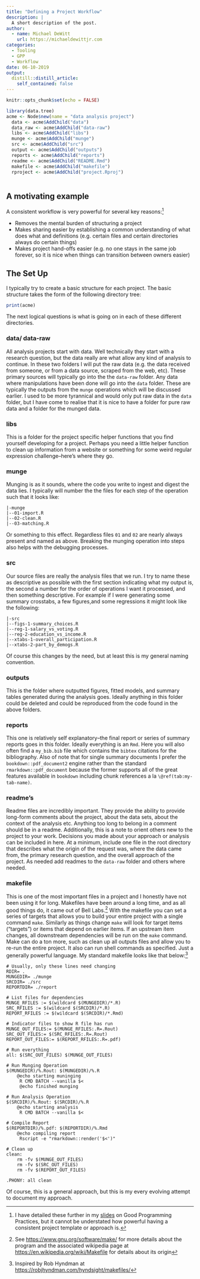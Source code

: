 ```yaml
---
title: "Defining a Project Workflow"
description: |
  A short description of the post.
author:
  - name: Michael DeWitt
    url: https://michaeldewittjr.com
categories:
  - Tooling
  - GPP
  - Workflow
date: 06-10-2019
output:
  distill::distill_article:
    self_contained: false
---
```


```r
knitr::opts_chunk$set(echo = FALSE)
```

```r
library(data.tree)
acme <- Node$new(name = "data analysis project")
  data <- acme$AddChild("data")
  data_raw <- acme$AddChild("data-raw")
  libs <- acme$AddChild("libs")
  munge <- acme$AddChild("munge")
  src <- acme$AddChild("src")
  output <- acme$AddChild("outputs")
  reports <- acme$AddChild("reports")
  readme <- acme$AddChild("README.Rmd")
  makefile <- acme$AddChild("makefile")
  rproject <- acme$AddChild("project.Rproj")
  
```

## A motivating example

A consistent workflow is very powerful for several key reasons:^[I have detailed these further in my [slides](https://github.com/medewitt/introduction_to_r//blob/master/gpp/gpp.pdf) on Good Programming Practices, but it cannot be understated how powerful having a consistent project template or approach is.]

- Removes the mental burden of structuring a project  
- Makes sharing easier by establishing a common understanding of what does what and definitions (e.g. certain files and certain directories always do certain things)  
- Makes project hand-offs easier (e.g. no one stays in the same job forever, so it is nice when things can transition between owners easier) 

## The Set Up

I typically try to create a basic structure for each project. The basic structure takes the form of the following directory tree:

```r
print(acme)
```

The next logical questions is what is going on in each of these different directories.

### data/ data-raw

All analysis projects start with data. Well technically they start with a research question, but the data really are what allow any kind of analysis to continue. In these two folders I will put the raw data (e.g. the data received from someone, or from a data source, scraped from the web, etc). These primary sources will typically go into the the `data-raw` folder. Any data where manipulations have been done will go into the `data` folder. These are typically the outputs from the `munge` operations which will be discussed earlier. I used to be more tyrannical and would only put raw data in the `data` folder, but I have come to realise that it is nice to have a folder for pure raw data and a folder for the munged data.

### libs

This is a folder for the project specific helper functions that you find yourself developing for a project. Perhaps you need a little helper function to clean up information from a website or something for some weird regular expression challenge--here's where they go.

### munge

Munging is as it sounds, where the code you write to ingest and digest the data lies. I typically will number the the files for each step of the operation such that it looks like:

```
|-munge
|--01-import.R
|--02-clean.R
|--03-matching.R
```
Or something to this effect. Regardless files `01` and `02` are nearly always present and named as above. Breaking the munging operation into steps also helps with the debugging processes.

### src

Our source files are really the analysis files that we run. I try to name these as descriptive as possible with the first section indicating what my output is, the second a number for the order of operations I want it processed, and then something descriptive. For example if I were generating some summary crosstabs, a few figures,and some regressions it might look like the following:

```
|-src
|--figs-1-summary_choices.R
|--reg-1-salary_vs_voting.R
|--reg-2-education_vs_income.R
|--xtabs-1-overall_participation.R
|--xtabs-2-part_by_demogs.R
```

Of course this changes by the need, but at least this is my general naming convention.

### outputs

This is the folder where outputted figures, fitted models, and summary tables generated during the analysis goes. Ideally anything in this folder could be deleted and could be reproduced from the code found in the above folders.

### reports

This one is relatively self explanatory--the final report or series of summary reports goes in this folder. Ideally everything is an `Rmd`. Here you will also often find a `my_bib.bib` file which contains the `bibtex` citations for the bibliography. Also of note that for single summary documents I prefer the `bookdown::pdf_document2` engine rather than the standard `rmarkdown::pdf_document` because the former supports all of the great features available in `bookdown` including chunk references a la `\@ref(tab:my-tab-name)`.

### readme's

Readme files are incredibly important. They provide the ability to provide long-form comments about the project, about the data sets, about the context of the analysis etc. Anything too long to belong in a comment should be in a readme. Additionally, this is a note to orient others new to the project to your work. Decisions you made about your approach or analysis can be included in here. At a minimum, include one file in the root directory that describes what the origin of the request was, where the data came from, the primary research question, and the overall approach of the project. As needed add readmes to the `data-raw` folder and others where needed.

### makefile

This is one of the most important files in a project and I honestly have not been using it for long. Makefiles have been around a long time, and as all good things do, it came out of Bell Labs.^[See <https://www.gnu.org/software/make/> for more details about the program and the associated wikipedia page at <https://en.wikipedia.org/wiki/Makefile> for details about its origin] With the makefile you can set a series of targets that allows you to build your entire project with a single command `make`. Similarly as things change `make` will look for target items ("targets") or items that depend on earlier items. If an upstream item changes, all downstream dependencies will be run on the `make` command. Make can do a ton more, such as clean up all outputs files and allow you to re-run the entire project. It also can run shell commands as specified. Just a generally powerful language. My standard makefile looks like that below:^[Inspired by Rob Hyndman at <https://robjhyndman.com/hyndsight/makefiles/>]

```
# Usually, only these lines need changing
RDIR= .
MUNGEDIR= ./munge
SRCDIR= ./src
REPORTDIR= ./report

# List files for dependencies
MUNGE_RFILES := $(wildcard $(MUNGEDIR)/*.R)
SRC_RFILES := $(wildcard $(SRCDIR)/*.R)
REPORT_RFILES := $(wildcard $(SRCDIR)/*.Rmd)

# Indicator files to show R file has run
MUNGE_OUT_FILES:= $(MUNGE_RFILES:.R=.Rout)
SRC_OUT_FILES:= $(SRC_RFILES:.R=.Rout)
REPORT_OUT_FILES:= $(REPORT_RFILES:.R=.pdf)

# Run everything
all: $(SRC_OUT_FILES) $(MUNGE_OUT_FILES)

# Run Munging Operation
$(MUNGEDIR)/%.Rout: $(MUNGEDIR)/%.R
	@echo starting muninging
	 R CMD BATCH --vanilla $<
	 @echo finished munging

# Run Analysis Operation
$(SRCDIR)/%.Rout: $(SRCDIR)/%.R
	@echo starting analysis
	 R CMD BATCH --vanilla $<

# Compile Report
$(REPORTDIR)/%.pdf: $(REPORTDIR)/%.Rmd
	@echo compiling report
	 Rscript -e "rmarkdown::render('$<')"

# Clean up
clean:
	rm -fv $(MUNGE_OUT_FILES)
	rm -fv $(SRC_OUT_FILES)
	rm -fv $(REPORT_OUT_FILES)

.PHONY: all clean

```

Of course, this is a general approach, but this is my every evolving attempt to document my approach.
